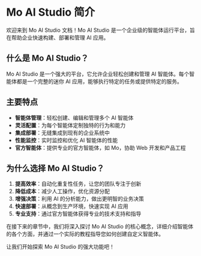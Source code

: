 # Mo AI Studio 简介

欢迎来到 Mo AI Studio 文档！Mo AI Studio 是一个企业级的智能体运行平台，旨在帮助企业快速构建、部署和管理 AI 应用。

## 什么是 Mo AI Studio？

Mo AI Studio 是一个强大的平台，它允许企业轻松创建和管理 AI 智能体。每个智能体都是一个完整的迷你 AI 应用，能够执行特定的任务或提供特定的服务。

## 主要特点

- **智能体管理**：轻松创建、编辑和管理多个 AI 智能体
- **灵活配置**：为每个智能体定制独特的行为和能力
- **集成部署**：无缝集成到现有的企业系统中
- **性能监控**：实时监控和优化 AI 智能体的性能
- **官方智能体**：提供专业的官方智能体，如 Mo，协助 Web 开发和产品工程

## 为什么选择 Mo AI Studio？

1. **提高效率**：自动化重复性任务，让您的团队专注于创新
2. **降低成本**：减少人工操作，优化资源分配
3. **增强决策**：利用 AI 的分析能力，做出更明智的业务决策
4. **快速部署**：从概念到生产环境，快速实现 AI 应用
5. **专业支持**：通过官方智能体获得专业的技术支持和指导

在接下来的章节中，我们将深入探讨 Mo AI Studio 的核心概念，详细介绍智能体的各个方面，并通过一个实际的教程指导您如何创建自定义智能体。

让我们开始探索 Mo AI Studio 的强大功能吧！